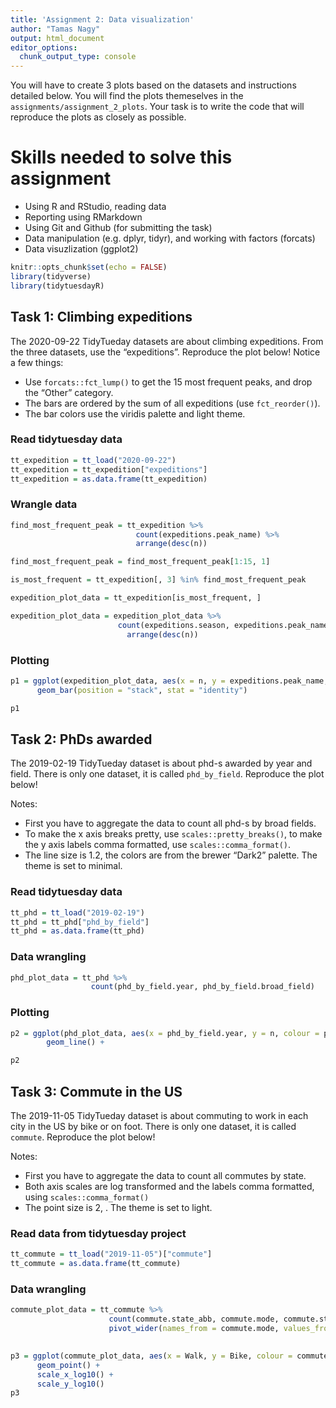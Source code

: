 ```yaml
---
title: 'Assignment 2: Data visualization'
author: "Tamas Nagy"
output: html_document
editor_options: 
  chunk_output_type: console
---
```


You will have to create 3 plots based on the datasets and instructions detailed below. You will find the plots themeselves in the `assignments/assignment_2_plots`. Your task is to write the code that will reproduce the plots as closely as possible.

# Skills needed to solve this assignment

-   Using R and RStudio, reading data
-   Reporting using RMarkdown
-   Using Git and Github (for submitting the task)
-   Data manipulation (e.g. dplyr, tidyr), and working with factors (forcats)
-   Data visuzlization (ggplot2)

```r
knitr::opts_chunk$set(echo = FALSE)
library(tidyverse)
library(tidytuesdayR)
```

## Task 1: Climbing expeditions

The 2020-09-22 TidyTueday datasets are about climbing expeditions. From the three datasets, use the "expeditions". Reproduce the plot below! Notice a few things:

-   Use `forcats::fct_lump()` to get the 15 most frequent peaks, and drop the "Other" category.
-   The bars are ordered by the sum of all expeditions (use `fct_reorder()`).
-   The bar colors use the viridis palette and light theme.

### Read tidytuesday data

```r
tt_expedition = tt_load("2020-09-22")
tt_expedition = tt_expedition["expeditions"]
tt_expedition = as.data.frame(tt_expedition)
```

### Wrangle data

```r
find_most_frequent_peak = tt_expedition %>% 
                            count(expeditions.peak_name) %>%
                            arrange(desc(n))

find_most_frequent_peak = find_most_frequent_peak[1:15, 1]

is_most_frequent = tt_expedition[, 3] %in% find_most_frequent_peak

expedition_plot_data = tt_expedition[is_most_frequent, ]

expedition_plot_data = expedition_plot_data %>%
                        count(expeditions.season, expeditions.peak_name) %>%
                          arrange(desc(n))

```

### Plotting 

```r
p1 = ggplot(expedition_plot_data, aes(x = n, y = expeditions.peak_name, fill = expeditions.season)) +
      geom_bar(position = "stack", stat = "identity")

p1

```

## Task 2: PhDs awarded

The 2019-02-19 TidyTueday dataset is about phd-s awarded by year and field. There is only one dataset, it is called `phd_by_field`. Reproduce the plot below!

Notes:

-   First you have to aggregate the data to count all phd-s by broad fields.
-   To make the x axis breaks pretty, use `scales::pretty_breaks()`, to make the y axis labels comma formatted, use `scales::comma_format()`.
-   The line size is 1.2, the colors are from the brewer "Dark2" palette. The theme is set to minimal.

### Read tidytuesday data

```r
tt_phd = tt_load("2019-02-19")
tt_phd = tt_phd["phd_by_field"]
tt_phd = as.data.frame(tt_phd)
```

### Data wrangling

```r
phd_plot_data = tt_phd %>% 
                  count(phd_by_field.year, phd_by_field.broad_field)
```

### Plotting
```r
p2 = ggplot(phd_plot_data, aes(x = phd_by_field.year, y = n, colour = phd_by_field.broad_field)) +
        geom_line() +

p2
```

## Task 3: Commute in the US

The 2019-11-05 TidyTueday dataset is about commuting to work in each city in the US by bike or on foot. There is only one dataset, it is called `commute`. Reproduce the plot below!

Notes:

-   First you have to aggregate the data to count all commutes by state.
-   Both axis scales are log transformed and the labels comma formatted, using `scales::comma_format()`
-   The point size is 2, . The theme is set to light.


### Read data from tidytuesday project

```r
tt_commute = tt_load("2019-11-05")["commute"]
tt_commute = as.data.frame(tt_commute)
```

### Data wrangling

```r
commute_plot_data = tt_commute %>%
                      count(commute.state_abb, commute.mode, commute.state_region) %>%
                      pivot_wider(names_from = commute.mode, values_from = n)
                      
```

```r
p3 = ggplot(commute_plot_data, aes(x = Walk, y = Bike, colour = commute.state_region)) + 
      geom_point() +
      scale_x_log10() +
      scale_y_log10()
p3                      
```